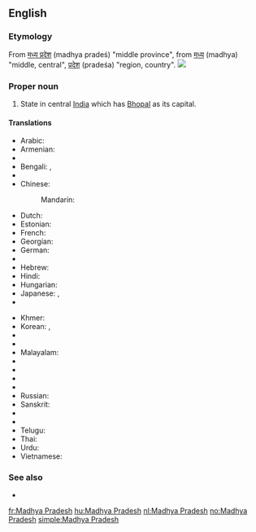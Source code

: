 ==English==
{{wikipedia}}

===Etymology===
From {{etyl|hi}} [[मध्य प्रदेश]] (madhya pradeś) "middle province", from {{etyl|sa}} [[मध्य]] (madhya) "middle, central",  [[प्रदेश]] (pradeśa) "region, country".
[[Image:Madhya Pradesh in India (disputed hatched).svg|thumb|]]

===Proper noun===
{{en-proper noun|head=[[Madhya]] [[Pradesh]]}}

# State in central [[India]] which has [[Bhopal]] as its capital.

====Translations====
{{trans-top|Madhya Pradesh, India}}
* Arabic: {{t-|ar|ماديا براديش|m|tr=maadya bradiish}}
* Armenian: {{t-|hy|Մադհյա Պրադեշ|tr=Madhya Pradeš}}
* {{trreq|Assamese}}
* Bengali: {{t-|bn|মধ্যপ্রদেশ|sc=Beng}}, {{t-|bn|মধ্য প্রদেশ|sc=Beng}}
* {{trreq|Chhattisgarhi}}
* Chinese:
*: Mandarin: {{t|cmn|中央邦|tr=Zhōngyāng-bāng|sc=Hani}}
* Dutch: {{t+|nl|Madhya Pradesh}}
* Estonian: {{t-|et|Madhya Pradesh}}
* French: {{t+|fr|Madhya Pradesh|m}}
* Georgian: {{t-|ka|მადჰია-პრადეში|sc=Geor}}
* German: {{t-|de|Madhya Pradesh|n}}
* {{trreq|Gujarati}}
* Hebrew: {{t-|he|מאדהיה פראדש}}
* Hindi: {{t+|hi|मध्य प्रदेश|tr=madhya pradeś}}
* Hungarian: {{t-|hu|Madhja Prades}}
* Japanese: {{t-|ja|マディヤ・プラデーシュ州|tr=Madhiya-Puradēshu-shū}}, {{t-|ja|マディヤ・プラデーシュ|tr=Madhiya-Puradēshu}}
* {{trreq|Kannada}}
{{trans-mid}}
* Khmer: {{t-|km|មធ្យប្រទេឝ|sc=Khmr|tr=matya prɑtɛɛsh}}
* Korean: {{t-|ko|마디아프라데시 주|tr=Madiapeuradesi ju|sc=Hang}}, {{t-|ko|마디아프라데시|tr=Madiapeuradesi|sc=Hang}}
* {{trreq|Latvian}}
* {{trreq|Lithuanian}}
* Malayalam: {{t-|ml|മധ്യപ്രദേശ്‌|sc=Mlym}}
* {{trreq|Marathi}}
* {{trreq|Mizo}}
* {{trreq|Oriya}}
* {{trreq|Punjabi}}
* Russian: {{t-|ru|Мадхья-Прадеш|m|tr=Mádx'ja-Pradéš}}
* Sanskrit: {{t-|sa|मध्य प्रदेश}}
* {{trreq|Santali}}
* {{trreq|Tamil}}
* Telugu: {{t+|te|మధ్య ప్రదేశ్}}
* Thai: {{t-|th|รัฐมัธยประเทศ|tr=rát máttáyá-bpràtâyt}}
* Urdu: {{t-|ur|مدھیہ پردیش|tr=madhya pradeś}}
* Vietnamese: {{t-|vi|Madhya Pradesh}}
{{trans-bottom}}

===See also===
* {{list|en|states of India}}

[[fr:Madhya Pradesh]]
[[hu:Madhya Pradesh]]
[[nl:Madhya Pradesh]]
[[no:Madhya Pradesh]]
[[simple:Madhya Pradesh]]